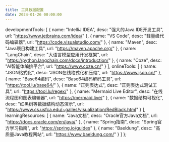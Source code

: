 ```yaml
---
title: 工具数据配置
date: 2024-01-26 00:00:00
---
```


  developmentTools: [
    { name: "IntelliJ IDEA", desc: "强大的Java IDE开发工具", url: "https://www.jetbrains.com/idea/" },
    { name: "VS Code", desc: "轻量级代码编辑器", url: "https://code.visualstudio.com/" },
    { name: "Maven", desc: "Java项目构建工具", url: "https://maven.apache.org/" },
    { name: "LangChain", desc: "大语言模型应用开发框架", url: "https://python.langchain.com/docs/introduction/" },
    { name: "Coze", desc: "AI智能体编排平台", url: "https://www.coze.cn/" }
  ],
  onlineTools: [
    { name: "JSON格式化", desc: "JSON在线格式化和压缩", url: "https://www.json.cn/" },
    { name: "Base64编码", desc: "Base64编码解码工具", url: "https://tool.lu/base64/" },
    { name: "正则表达式", desc: "正则表达式测试工具", url: "https://tool.lu/regex/" },
    { name: "Mermaid Live Editor", desc: "在线流程图和图表编辑器", url: "https://mermaid.live/" },
    { name: "数据结构可视化", desc: "红黑树等数据结构动态演示", url: "https://www.cs.usfca.edu/~galles/visualization/RedBlack.html" }
  ],
  learningResources: [
    { name: "Java文档", desc: "Oracle官方Java文档", url: "https://docs.oracle.com/en/java/" },
    { name: "Spring指南", desc: "Spring官方学习指南", url: "https://spring.io/guides" },
    { name: "Baeldung", desc: "高质量Java教程网站", url: "https://www.baeldung.com/" }
  ]
};